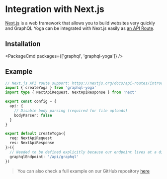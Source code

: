
# Integration with Next.js

[Next.js](https://nextjs.org) is a web framework that allows you to build websites very quickly and GraphQL Yoga can be integrated with Next.js easily as [an API Route](https://nextjs.org/docs/api-routes/api-middlewares).

## Installation

<PackageCmd packages={['graphql', 'graphql-yoga']} />

## Example

```ts filename="pages/api/graphql.ts"
// Next.js API route support: https://nextjs.org/docs/api-routes/introduction
import { createYoga } from 'graphql-yoga'
import type { NextApiRequest, NextApiResponse } from 'next'

export const config = {
  api: {
    // Disable body parsing (required for file uploads)
    bodyParser: false
  }
}

export default createYoga<{
  req: NextApiRequest
  res: NextApiResponse
}>({
  // Needed to be defined explicitly because our endpoint lives at a different path other than `/graphql`
  graphqlEndpoint: '/api/graphql'
})
```

> You can also check a full example on our GitHub repository [here](https://github.com/dotansimha/graphql-yoga/tree/v3/examples/nextjs)
